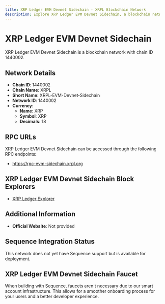 ```yaml
--- 
title: XRP Ledger EVM Devnet Sidechain - XRPL Blockchain Network
description: Explore XRP Ledger EVM Devnet Sidechain, a blockchain network with chain ID 1440002. Learn about its native currency, XRP, and how to interact with the network.
---
```


# XRP Ledger EVM Devnet Sidechain

XRP Ledger EVM Devnet Sidechain is a blockchain network with chain ID 1440002.

## Network Details

- **Chain ID**: 1440002
- **Chain Name**: XRPL
- **Short Name**: XRPL-EVM-Devnet-Sidechain
- **Network ID**: 1440002
- **Currency**: 
  - **Name**: XRP
  - **Symbol**: XRP
  - **Decimals**: 18

## RPC URLs

XRP Ledger EVM Devnet Sidechain can be accessed through the following RPC endpoints:

- https://rpc-evm-sidechain.xrpl.org

## XRP Ledger EVM Devnet Sidechain Block Explorers

- [XRP Ledger Explorer](https://evm-sidechain.xrpl.org/)

## Additional Information

- **Official Website**: Not provided

## Sequence Integration Status

This network does not yet have Sequence support but is available for deployment.

## XRP Ledger EVM Devnet Sidechain Faucet

When building with Sequence, faucets aren't necessary due to our smart account infrastructure. This allows for a smoother onboarding process for your users and a better developer experience.
